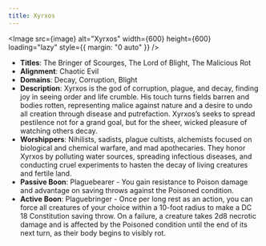 ```yaml
---
title: Xyrxos
---
```



<Image src={image} alt="Xyrxos" width={600} height={600} loading="lazy" style={{ margin: "0 auto" }} />

- **Titles**: The Bringer of Scourges, The Lord of Blight, The Malicious Rot
- **Alignment**: Chaotic Evil
- **Domains**: Decay, Corruption, Blight
- **Description**: Xyrxos is the god of corruption, plague, and decay, finding joy in seeing order and life crumble. His touch turns fields barren and bodies rotten, representing malice against nature and a desire to undo all creation through disease and putrefaction. Xyrxos’s seeks to spread pestilence not for a grand goal, but for the sheer, wicked pleasure of watching others decay.
- **Worshippers**: Nihilists, sadists, plague cultists, alchemists focused on biological and chemical warfare, and mad apothecaries. They honor Xyrxos by polluting water sources, spreading infectious diseases, and conducting cruel experiments to hasten the decay of living creatures and fertile land.
- **Passive Boon**: Plaguebearer - You gain resistance to Poison damage and advantage on saving throws against the Poisoned condition.
- **Active Boon**: Plaguebringer - Once per long rest as an action, you can force all creatures of your choice within a 10-foot radius to make a DC 18 Constitution saving throw. On a failure, a creature takes 2d8 necrotic damage and is affected by the Poisoned condition until the end of its next turn, as their body begins to visibly rot.
